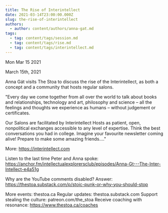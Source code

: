 ```yaml
---
title: The Rise of Interintellect
date: 2021-03-14T23:00:00.000Z
slug: the-rise-of-interintellect
authors:
  - author: content/authors/anna-gat.md
tags:
  - tag: content/tags/session.md
  - tag: content/tags/rise.md
  - tag: content/tags/interintellect.md
---
```






Mon Mar 15 2021

March 15th, 2021

Anna Gát visits The Stoa to discuss the rise of the Interintellect, as both a concept and a community that hosts regular salons.

"Every day we come together from all over the world to talk about books and relationships, technology and art, philosophy and science – all the feelings and thoughts we experience as humans – without judgement or certificates.

Our Salons are facilitated by Interintellect Hosts as patient, open, nonpolitical exchanges accessible to any level of expertise. Think the best conversations you had in college. Imagine your favourite newsletter coming alive! Prepare to make some amazing friends…."

More: https://interintellect.com

Listen to the last time Peter and Anna spoke: https://anchor.fm/intellectualexplorersclub/episodes/Anna-Gt---The-Inter-Intellect-e4a51g

Why are the YouTube comments disabled? Answer: https://thestoa.substack.com/p/stoic-punk-or-why-you-should-stop

More events: thestoa.ca
Regular updates: thestoa.substack.com
Support stealing the culture: patreon.com/the_stoa
Receive coaching with resonance: https://www.thestoa.ca/coaches


